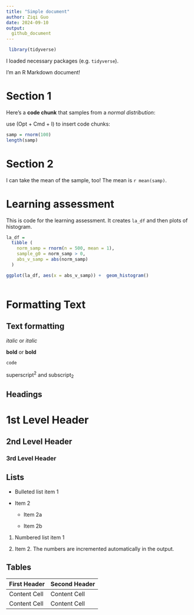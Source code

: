 ```yaml
---
title: "Simple document"
author: Ziqi Guo
date: 2024-09-10
output: 
  github_document
---
```


```r
 library(tidyverse)
```

I loaded necessary packages (e.g. `tidyverse`).

I'm an R Markdown document! 

# Section 1

Here's a **code chunk** that samples from 
a _normal distribution_:

use (Opt + Cmd + I) to insert code chunks:

```r
samp = rnorm(100)
length(samp)
```


# Section 2

I can take the mean of the sample, too!
The mean is `r mean(samp)`.

# Learning assessment

 This is code for the learning assessment. It creates `la_df` and then plots of  histogram.


```r

la_df = 
  tibble (
    norm_samp = rnorm(n = 500, mean = 1),
    sample_g0 = norm_samp > 0,
    abs_v_samp = abs(norm_samp)
  )

ggplot(la_df, aes(x = abs_v_samp)) +  geom_histogram()
       
```

# Formatting Text

Text formatting 
------------------------------------------------------------

*italic*  or  _italic_

**bold**  or  __bold__

`code`

superscript^2^ and subscript~2~


Headings
------------------------------------------------------------

# 1st Level Header

## 2nd Level Header

### 3rd Level Header


Lists
------------------------------------------------------------

*   Bulleted list item 1

*   Item 2
  
    * Item 2a

    * Item 2b

1.  Numbered list item 1

1.  Item 2. The numbers are incremented automatically in the output.


Tables 
------------------------------------------------------------

First Header  | Second Header
------------- | -------------
Content Cell  | Content Cell
Content Cell  | Content Cell

